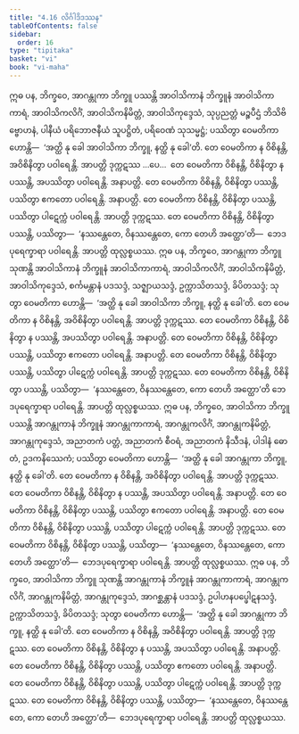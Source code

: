 ```yaml
---
title: "4.16 လိင်္ဂါဒိဒဿန"
tableOfContents: false
sidebar:
  order: 16
type: "tipitaka"
basket: "vi"
book: "vi-maha"
---
```



<DynamicBreadcrumb />

<Division number="229" book="vi-maha" e="ch" v="3" p="245">

<Paragraph number="1053" book="vi-maha">
ဣဓ ပန, ဘိက္ခဝေ, အာဂန္တုကာ ဘိက္ခူ ပဿန္တိ အာဝါသိကာနံ ဘိက္ခူနံ အာဝါသိကာကာရံ, အာဝါသိကလိင်္ဂံ, အာဝါသိကနိမိတ္တံ, အာဝါသိကုဒ္ဒေသံ, သုပ္ပညတ္တံ မဉ္စပီဌံ ဘိသိဗိဗ္ဗောဟနံ, ပါနီယံ ပရိဘောဇနီယံ သူပဋ္ဌိတံ, ပရိဝေဏံ သုသမ္မဋ္ဌံ; ပဿိတွာ ဝေမတိကာ ဟောန္တိ—  ‘အတ္ထိ နု ခေါ အာဝါသိကာ ဘိက္ခူ, နတ္ထိ နု ခေါ’တိ. တေ ဝေမတိကာ န ဝိစိနန္တိ, အဝိစိနိတွာ ပဝါရေန္တိ. အာပတ္တိ ဒုက္ကဋဿ …ပေ…  တေ ဝေမတိကာ ဝိစိနန္တိ, ဝိစိနိတွာ န ပဿန္တိ, အပဿိတွာ ပဝါရေန္တိ. အနာပတ္တိ. တေ ဝေမတိကာ ဝိစိနန္တိ, ဝိစိနိတွာ ပဿန္တိ, ပဿိတွာ ဧကတော ပဝါရေန္တိ. အနာပတ္တိ. တေ ဝေမတိကာ ဝိစိနန္တိ, ဝိစိနိတွာ ပဿန္တိ, ပဿိတွာ ပါဋေက္ကံ ပဝါရေန္တိ. အာပတ္တိ ဒုက္ကဋဿ. တေ ဝေမတိကာ ဝိစိနန္တိ, ဝိစိနိတွာ ပဿန္တိ, ပဿိတွာ—  ‘နဿန္တေတေ, ဝိနဿန္တေတေ, ကော တေဟိ အတ္ထော’တိ—  ဘေဒပုရေက္ခာရာ ပဝါရေန္တိ. အာပတ္တိ ထုလ္လစ္စယဿ.
</Paragraph>

<Paragraph number="1054" book="vi-maha">
ဣဓ ပန, ဘိက္ခဝေ, အာဂန္တုကာ ဘိက္ခူ သုဏန္တိ အာဝါသိကာနံ ဘိက္ခူနံ အာဝါသိကာကာရံ, အာဝါသိကလိင်္ဂံ, အာဝါသိကနိမိတ္တံ, အာဝါသိကုဒ္ဒေသံ, စင်္ကမန္တာနံ ပဒသဒ္ဒံ, သဇ္ဈာယသဒ္ဒံ, ဥက္ကာသိတသဒ္ဒံ, ခိပိတသဒ္ဒံ; သုတွာ ဝေမတိကာ ဟောန္တိ—  ‘အတ္ထိ နု ခေါ အာဝါသိကာ ဘိက္ခူ, နတ္ထိ နု ခေါ’တိ. တေ ဝေမတိကာ န ဝိစိနန္တိ, အဝိစိနိတွာ ပဝါရေန္တိ. အာပတ္တိ ဒုက္ကဋဿ. တေ ဝေမတိကာ ဝိစိနန္တိ, ဝိစိနိတွာ န ပဿန္တိ, အပဿိတွာ ပဝါရေန္တိ. အနာပတ္တိ. တေ ဝေမတိကာ ဝိစိနန္တိ, ဝိစိနိတွာ ပဿန္တိ, ပဿိတွာ ဧကတော ပဝါရေန္တိ. အနာပတ္တိ. တေ ဝေမတိကာ ဝိစိနန္တိ, ဝိစိနိတွာ ပဿန္တိ, ပဿိတွာ ပါဋေက္ကံ ပဝါရေန္တိ. အာပတ္တိ ဒုက္ကဋဿ. တေ ဝေမတိကာ ဝိစိနန္တိ, ဝိစိနိတွာ ပဿန္တိ, ပဿိတွာ—  ‘နဿန္တေတေ, ဝိနဿန္တေတေ, ကော တေဟိ အတ္ထော’တိ ဘေဒပုရေက္ခာရာ ပဝါရေန္တိ. အာပတ္တိ ထုလ္လစ္စယဿ.
</Paragraph>

<Paragraph number="1055" book="vi-maha">
ဣဓ ပန, ဘိက္ခဝေ, အာဝါသိကာ ဘိက္ခူ ပဿန္တိ အာဂန္တုကာနံ ဘိက္ခူနံ အာဂန္တုကာကာရံ, အာဂန္တုကလိင်္ဂံ, အာဂန္တုကနိမိတ္တံ, အာဂန္တုကုဒ္ဒေသံ, အညာတကံ ပတ္တံ, အညာတကံ စီဝရံ, အညာတကံ နိသီဒနံ, ပါဒါနံ ဓောတံ, ဥဒကနိဿေကံ; ပဿိတွာ ဝေမတိကာ ဟောန္တိ—  ‘အတ္ထိ နု ခေါ အာဂန္တုကာ ဘိက္ခူ, နတ္ထိ နု ခေါ’တိ. တေ ဝေမတိကာ န ဝိစိနန္တိ, အဝိစိနိတွာ ပဝါရေန္တိ. အာပတ္တိ ဒုက္ကဋဿ. တေ ဝေမတိကာ ဝိစိနန္တိ, ဝိစိနိတွာ န ပဿန္တိ, အပဿိတွာ ပဝါရေန္တိ. အနာပတ္တိ. တေ ဝေမတိကာ ဝိစိနန္တိ, ဝိစိနိတွာ ပဿန္တိ, ပဿိတွာ ဧကတော ပဝါရေန္တိ. အနာပတ္တိ. တေ ဝေမတိကာ ဝိစိနန္တိ, ဝိစိနိတွာ ပဿန္တိ, ပဿိတွာ ပါဋေက္ကံ ပဝါရေန္တိ. အာပတ္တိ ဒုက္ကဋဿ. တေ ဝေမတိကာ ဝိစိနန္တိ, ဝိစိနိတွာ ပဿန္တိ, ပဿိတွာ—  ‘နဿန္တေတေ, ဝိနဿန္တေတေ, ကော တေဟိ အတ္ထော’တိ—  ဘေဒပုရေက္ခာရာ ပဝါရေန္တိ. အာပတ္တိ ထုလ္လစ္စယဿ.
</Paragraph>

<Paragraph number="1056" book="vi-maha">
ဣဓ ပန, ဘိက္ခဝေ, အာဝါသိကာ ဘိက္ခူ သုဏန္တိ အာဂန္တုကာနံ ဘိက္ခူနံ အာဂန္တုကာကာရံ, အာဂန္တုကလိင်္ဂံ, အာဂန္တုကနိမိတ္တံ, အာဂန္တုကုဒ္ဒေသံ, အာဂစ္ဆန္တာနံ ပဒသဒ္ဒံ, ဥပါဟနပပ္ဖေါဋနသဒ္ဒံ, ဥက္ကာသိတသဒ္ဒံ, ခိပိတသဒ္ဒံ; သုတွာ ဝေမတိကာ ဟောန္တိ—  ‘အတ္ထိ နု ခေါ အာဂန္တုကာ ဘိက္ခူ, နတ္ထိ နု ခေါ’တိ. တေ ဝေမတိကာ န ဝိစိနန္တိ, အဝိစိနိတွာ ပဝါရေန္တိ. အာပတ္တိ ဒုက္ကဋဿ. တေ ဝေမတိကာ ဝိစိနန္တိ, ဝိစိနိတွာ န ပဿန္တိ, အပဿိတွာ ပဝါရေန္တိ. အနာပတ္တိ. တေ ဝေမတိကာ ဝိစိနန္တိ, ဝိစိနိတွာ ပဿန္တိ, ပဿိတွာ ဧကတော ပဝါရေန္တိ. အနာပတ္တိ. တေ ဝေမတိကာ ဝိစိနန္တိ, ဝိစိနိတွာ ပဿန္တိ, ပဿိတွာ ပါဋေက္ကံ ပဝါရေန္တိ. အာပတ္တိ ဒုက္ကဋဿ. တေ ဝေမတိကာ ဝိစိနန္တိ, ဝိစိနိတွာ ပဿန္တိ, ပဿိတွာ—  ‘နဿန္တေတေ, ဝိနဿန္တေတေ, ကော တေဟိ အတ္ထော’တိ—  ဘေဒပုရေက္ခာရာ ပဝါရေန္တိ. အာပတ္တိ ထုလ္လစ္စယဿ.
</Paragraph>
</Division>